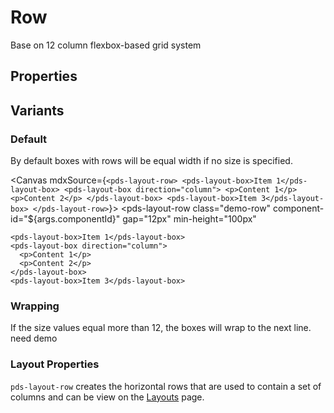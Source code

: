
<Meta of={stories} />

# Row
Base on 12 column flexbox-based grid system

## Properties

<ArgTypes of={stories} />

## Variants

### Default
By default boxes with rows will be equal width if no size is specified.

<Canvas mdxSource={`
<pds-layout-row>
  <pds-layout-box>Item 1</pds-layout-box>
  <pds-layout-box direction="column">
    <p>Content 1</p>
    <p>Content 2</p>
  </pds-layout-box>
  <pds-layout-box>Item 3</pds-layout-box>
</pds-layout-row>
`}>
  <pds-layout-row
    class="demo-row"
    component-id="${args.componentId}" 
    gap="12px"
    min-height="100px"
  >
    <pds-layout-box>Item 1</pds-layout-box>
    <pds-layout-box direction="column">
      <p>Content 1</p>
      <p>Content 2</p>
    </pds-layout-box>
    <pds-layout-box>Item 3</pds-layout-box>
  </pds-layout-row>
</Canvas>

### Wrapping
If the size values equal more than 12, the boxes will wrap to the next line.
need demo

### Layout Properties
`pds-layout-row` creates the horizontal rows that are used to contain a set of columns and can be view on the [Layouts](/docs/foundations-layout--docs) page.